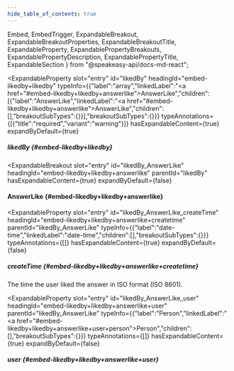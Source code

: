 ```yaml
---
hide_table_of_contents: true
---
```

  Embed,
  EmbedTrigger,
  ExpandableBreakout,
  ExpandableBreakoutProperties,
  ExpandableBreakoutTitle,
  ExpandableProperty,
  ExpandablePropertyBreakouts,
  ExpandablePropertyDescription,
  ExpandablePropertyTitle,
  ExpandableSection
} from "@speakeasy-api/docs-md-react";

<ExpandableSection>

<ExpandableProperty
  slot="entry"
  id="likedBy"
  headingId="embed-likedby+likedby"
  typeInfo={{"label":"array","linkedLabel":"<a href=\"#embed-likedby+likedby+answerlike\">AnswerLike</a>","children":[{"label":"AnswerLike","linkedLabel":"<a href=\"#embed-likedby+likedby+answerlike\">AnswerLike</a>","children":[],"breakoutSubTypes":{}}],"breakoutSubTypes":{}}}
  typeAnnotations={[{"title":"required","variant":"warning"}]}
  hasExpandableContent={true}
  expandByDefault={true}
>

<ExpandablePropertyTitle slot="title">

##### likedBy \{#embed-likedby+likedby\}

</ExpandablePropertyTitle>

<ExpandablePropertyBreakouts slot="breakouts">

<ExpandableBreakout
  slot="entry"
  id="likedBy_AnswerLike"
  headingId="embed-likedby+likedby+answerlike"
  parentId="likedBy"
  hasExpandableContent={true}
  expandByDefault={false}
>

<ExpandableBreakoutTitle slot="title">

#### AnswerLike \{#embed-likedby+likedby+answerlike\}

</ExpandableBreakoutTitle>

<ExpandableBreakoutProperties slot="properties">

<ExpandableProperty
  slot="entry"
  id="likedBy_AnswerLike_createTime"
  headingId="embed-likedby+likedby+answerlike+createtime"
  parentId="likedBy_AnswerLike"
  typeInfo={{"label":"date-time","linkedLabel":"date-time","children":[],"breakoutSubTypes":{}}}
  typeAnnotations={[]}
  hasExpandableContent={true}
  expandByDefault={false}
>

<ExpandablePropertyTitle slot="title">

##### createTime \{#embed-likedby+likedby+answerlike+createtime\}

</ExpandablePropertyTitle>

<ExpandablePropertyDescription slot="description">

The time the user liked the answer in ISO format (ISO 8601).

</ExpandablePropertyDescription>

</ExpandableProperty>

<ExpandableProperty
  slot="entry"
  id="likedBy_AnswerLike_user"
  headingId="embed-likedby+likedby+answerlike+user"
  parentId="likedBy_AnswerLike"
  typeInfo={{"label":"Person","linkedLabel":"<a href=\"#embed-likedby+likedby+answerlike+user+person\">Person</a>","children":[],"breakoutSubTypes":{}}}
  typeAnnotations={[]}
  hasExpandableContent={true}
  expandByDefault={false}
>

<ExpandablePropertyTitle slot="title">

##### user \{#embed-likedby+likedby+answerlike+user\}

</ExpandablePropertyTitle>

<ExpandablePropertyBreakouts slot="breakouts">

<Embed slot="embed">

<EmbedTrigger slot="trigger" embedTitle="user" triggerText="View user details">

<Embeduser />

</EmbedTrigger>

</Embed>

</ExpandablePropertyBreakouts>

</ExpandableProperty>

</ExpandableBreakoutProperties>

</ExpandableBreakout>

</ExpandablePropertyBreakouts>

</ExpandableProperty>

</ExpandableSection>